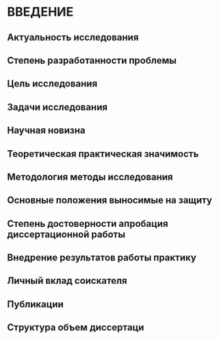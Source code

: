 # ВВЕДЕНИЕ

## Актуальность исследования

## Степень разработанности проблемы

## Цель исследования

## Задачи исследования

## Научная новизна

## Теоретическая практическая значимость

## Методология методы исследования

## Основные положения выносимые на защиту

## Степень достоверности апробация диссертационной работы

## Внедрение результатов работы практику

## Личный вклад соискателя

## Публикации

## Структура объем диссертаци

